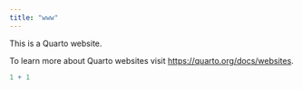 ```yaml
---
title: "www"
---
```


This is a Quarto website.

To learn more about Quarto websites visit <https://quarto.org/docs/websites>.

```r
1 + 1
```
